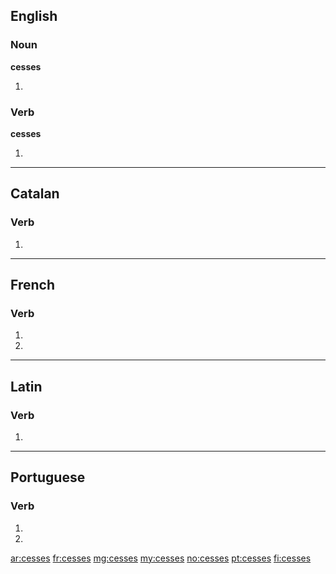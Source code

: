 {{also|cessés}}
==English==

===Noun===
'''cesses'''

# {{plural of|cess}}

===Verb===
'''cesses'''

# {{third person singular of|cess}}

----

==Catalan==

===Verb===
{{infl|ca|verb form}}

# {{ca-verb form of|p=2|n=sg|t=pres|m=ind|cessar}}

----

==French==

===Verb===
{{fr-verb-form}}

# {{conjugation of|cesser||2|s|pres|ind|lang=fr}}
# {{conjugation of|cesser||2|s|pres|sub|lang=fr}}

----

==Latin==

===Verb===
{{la-verb-form|cessēs}}

# {{conjugation of|cesso|cessō|2|s|pres|act|sub|lang=la}}
{{count page|[[Wiktionary:Page count]]}}

----

==Portuguese==

===Verb===
{{pt-verb form}}

# {{pt-verb form of|[[cessar]]|ar|subjunctive|present|singular|second}}
# {{pt-verb form of|[[cessar]]|ar|imperative|negative|singular|second}}

[[ar:cesses]]
[[fr:cesses]]
[[mg:cesses]]
[[my:cesses]]
[[no:cesses]]
[[pt:cesses]]
[[fi:cesses]]